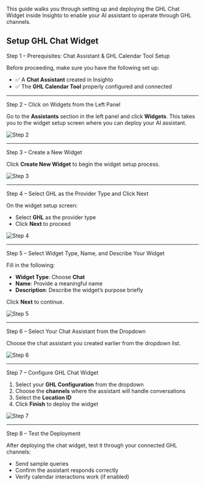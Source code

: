 

This guide walks you through setting up and deploying the GHL Chat Widget inside Insighto to enable your AI assistant to operate through GHL channels.



## Setup GHL Chat Widget

Step 1 – Prerequisites: Chat Assistant & GHL Calendar Tool Setup 

Before proceeding, make sure you have the following set up:

- ✅ A **Chat Assistant** created in Insighto  
- ✅ The **GHL Calendar Tool** properly configured and connected

---

Step 2 – Click on Widgets from the Left Panel

Go to the **Assistants** section in the left panel and click **Widgets**. This takes you to the widget setup screen where you can deploy your AI assistant.

![Step 2](images/ghlchat/GHLchat2.png)

---

Step 3 – Create a New Widget

Click **Create New Widget** to begin the widget setup process.

![Step 3](images/ghlchat/GHLchat3.png)

---

Step 4 – Select GHL as the Provider Type and Click Next

On the widget setup screen:

- Select **GHL** as the provider type  
- Click **Next** to proceed

![Step 4](images/ghlchat/GHLchat4.png)

---

Step 5 – Select Widget Type, Name, and Describe Your Widget

Fill in the following:

- **Widget Type**: Choose **Chat**  
- **Name**: Provide a meaningful name  
- **Description**: Describe the widget’s purpose briefly

Click **Next** to continue.

![Step 5](images/ghlchat/GHLchat5.png)

---

Step 6 – Select Your Chat Assistant from the Dropdown

Choose the chat assistant you created earlier from the dropdown list.

![Step 6](images/ghlchat/GHLchat6.png)

---

Step 7 – Configure GHL Chat Widget

1. Select your **GHL Configuration** from the dropdown  
2. Choose the **channels** where the assistant will handle conversations  
3. Select the **Location ID**  
4. Click **Finish** to deploy the widget

![Step 7](images/ghlchat/GHLchat7.png)

---

Step 8 – Test the Deployment

After deploying the chat widget, test it through your connected GHL channels:

- Send sample queries
- Confirm the assistant responds correctly
- Verify calendar interactions work (if enabled)





